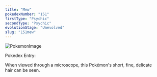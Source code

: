 ```yaml
---
title: "Mew"
pokedexNumber: "151"
firstType: "Psychic"
secondType: "Psychic"
evolutionStage: "Unevolved"
slug: "151mew"
---
```


![PokemonImage](https://archives.bulbagarden.net/media/upload/thumb/9/9a/0151Mew.png/140px-0151Mew.png)

Pokedex Entry:

When viewed through a microscope, this Pokémon's short, fine, delicate hair can be seen.
